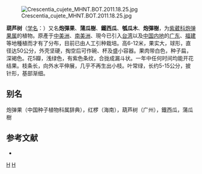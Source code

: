 {{not|西瓜|葫芦}}
{{Speciesbox 
| taxon = Crescentia cujete
| image = Crescentia_cujete_1.jpg
| binomial_authority = [[卡尔·林奈|L.]]
}}

[[File:Crescentia_cujete_MHNT.BOT.2011.18.25.jpg|thumb]]

'''葫芦树'''（[[学名|学名]]：{{lang|la|''Crescentia cujete''}}）又名'''炮彈果'''、'''蒲瓜樹'''、'''鐵西瓜'''、'''瓠瓜木'''、'''炮彈樹'''，为[[紫葳科|紫葳科]][[炮弹果属|炮弹果属]]的植物。原產于[[中美洲|中美洲]]、[[南美洲|南美洲]]、現今已引入[[台湾|台湾]]以及[[中国内地|中国内地]]的[[广东|广东]]、[[福建|福建]]等地種植而才有了分布，目前已由人工引种栽培。高6-12米，果实大，球形，直径达50公分，外壳坚硬，掏空后可作碗、杯及盛小容器。果肉带白色，种子扁，深褐色。花5瓣，浅绿色，有紫色条纹，合拢成漏斗状。一年中任何时间均能开花结果。枝条长，向外水平伸展，几乎不再生出小枝。叶常绿，长约5-15公分，披针形，基部渐细。

== 别名 ==
炮弹果（中国种子植物科属辞典），红椤（海南），葫芦树（广州），鐵西瓜，蒲瓜樹

== 参考文献 ==
{{Commons category|Crescentia cujete}}
<div class="references-small">
* {{cite web| url =http://www.bioinfo.cn/db05/KmzwSpecies.php?action=view&id=2406| title =葫芦树| work =《中国高等植物数据库全库》| publisher =中国科学院微生物研究所| author =昆明植物研究所| accessdate =2009-02-23| deadurl =yes| archiveurl =https://web.archive.org/web/20160305101006/http://www.bioinfo.cn/db05/KmzwSpecies.php?action=view&id=2406| archivedate =2016-03-05}}
</div>
{{Taxonbar|from=Q214542}}

[[Category:炮弹果属|H]]
[[Category:卡尔·林奈命名的生物分类|H]]


{{植物小作品}}